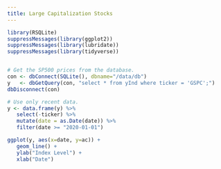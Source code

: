 ```yaml
---
title: Large Capitalization Stocks
---
```


```r
library(RSQLite)
suppressMessages(library(ggplot2))
suppressMessages(library(lubridate))
suppressMessages(library(tidyverse))


# Get the SP500 prices from the database.
con <- dbConnect(SQLite(), dbname="/data/db")
y   <- dbGetQuery(con, "select * from yInd where ticker = 'GSPC';")
dbDisconnect(con)

# Use only recent data.
y <- data.frame(y) %>% 
   select(-ticker) %>% 
   mutate(date = as.Date(date)) %>% 
   filter(date >= "2020-01-01")

```
```r
ggplot(y, aes(x=date, y=ac)) + 
   geom_line() +
   ylab("Index Level") +
   xlab("Date")
```

